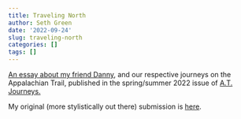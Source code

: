 ```yaml
---
title: Traveling North
author: Seth Green
date: '2022-09-24'
slug: traveling-north
categories: []
tags: []
---
```


[An essay about my friend Danny](https://journeys.appalachiantrail.org/issue/spring-summer-2022/traveling-north/), and our respective journeys on the Appalachian Trail, published in the spring/summer 2022 issue of [A.T. Journeys.](https://journeys.appalachiantrail.org/)

My original (more stylistically out there) submission is [here](https://docs.google.com/document/d/1FUpcjY4RuwKT5SYRzrbtNEfBROIv4ZIwfWjWxQ6UPQk/edit?usp=sharing).
